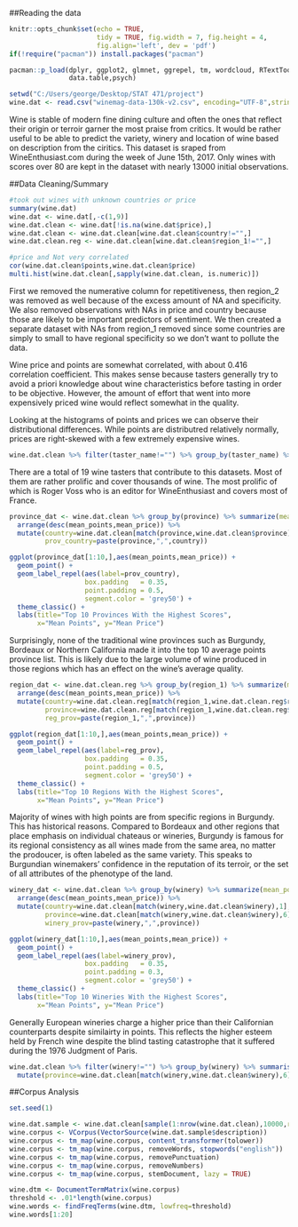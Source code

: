 ##Reading the data
```{r}
knitr::opts_chunk$set(echo = TRUE, 
                      tidy = TRUE, fig.width = 7, fig.height = 4,
                      fig.align='left', dev = 'pdf')
if(!require("pacman")) install.packages("pacman")

pacman::p_load(dplyr, ggplot2, glmnet, ggrepel, tm, wordcloud, RTextTools,
               data.table,psych)

setwd("C:/Users/george/Desktop/STAT 471/project")
wine.dat <- read.csv("winemag-data-130k-v2.csv", encoding="UTF-8",stringsAsFactors=FALSE)
```

Wine is stable of modern fine dining culture and often the ones that reflect their origin or terroir garner the most praise from critics. It would be rather useful to be able to predict the variety, winery and location of wine based on description from the ciritics. This dataset is sraped from WineEnthusiast.com during the week of June 15th, 2017. Only wines with scores over 80 are kept in the dataset with nearly 13000 initial observations. 

##Data Cleaning/Summary
```{r,echo=F}
#took out wines with unknown countries or price
summary(wine.dat)
wine.dat <- wine.dat[,-c(1,9)]
wine.dat.clean <- wine.dat[!is.na(wine.dat$price),]
wine.dat.clean <- wine.dat.clean[wine.dat.clean$country!="",]
wine.dat.clean.reg <- wine.dat.clean[wine.dat.clean$region_1!="",]

#price and Not very correlated
cor(wine.dat.clean$points,wine.dat.clean$price)
multi.hist(wine.dat.clean[,sapply(wine.dat.clean, is.numeric)])
```
First we removed the numerative column for repetitiveness, then region_2 was removed as well because of the excess amount of NA and specificity. We also removed observations with NAs in price and country because those are likely to be important predictors of sentiment. We then created a separate dataset with NAs from region_1 removed since some countries are simply to small to have regional specificity so we don't want to pollute the data. 

Wine price and points are somewhat correlated, with about 0.416 correlation coefficient. This makes sense because tasters generally try to avoid a priori knowledge about wine characteristics before tasting in order to be objective. However, the amount of effort that went into more expensively priced wine would reflect somewhat in the quality. 

Looking at the histograms of points and prices we can observe their distributional differences. While points are distributred relatively normally, prices are right-skewed with a few extremely expensive wines. 

```{r,echo=F}
wine.dat.clean %>% filter(taster_name!="") %>% group_by(taster_name) %>% summarise(num_wine_tasted=n()) %>% arrange(desc(num_wine_tasted))
```
There are a total of 19 wine tasters that contribute to this datasets. Most of them are rather prolific and cover thousands of wine. The most prolific of which is Roger Voss who is an editor for WineEnthusiast and covers most of France. 
```{r,echo=F}
province_dat <- wine.dat.clean %>% group_by(province) %>% summarize(mean_points=mean(points),mean_price=mean(price)) %>%
  arrange(desc(mean_points,mean_price)) %>% 
  mutate(country=wine.dat.clean[match(province,wine.dat.clean$province),1],
         prov_country=paste(province,",",country))

ggplot(province_dat[1:10,],aes(mean_points,mean_price)) +
  geom_point() +
  geom_label_repel(aes(label=prov_country),
                   box.padding   = 0.35, 
                   point.padding = 0.5,
                   segment.color = 'grey50') +
  theme_classic() +
  labs(title="Top 10 Provinces With the Highest Scores", 
       x="Mean Points", y="Mean Price")
```
Surprisingly, none of the traditional wine provinces such as Burgundy, Bordeaux or Northern California made it into the top 10 average points province list. This is likely due to the large volume of wine produced in those regions which has an effect on the wine's average quality. 
```{r,echo=F}
region_dat <- wine.dat.clean.reg %>% group_by(region_1) %>% summarize(mean_points=mean(points),mean_price=mean(price)) %>%
  arrange(desc(mean_points,mean_price)) %>% 
  mutate(country=wine.dat.clean.reg[match(region_1,wine.dat.clean.reg$region_1),1],
         province=wine.dat.clean.reg[match(region_1,wine.dat.clean.reg$region_1),6],
         reg_prov=paste(region_1,",",province))

ggplot(region_dat[1:10,],aes(mean_points,mean_price)) +
  geom_point() +
  geom_label_repel(aes(label=reg_prov),
                   box.padding   = 0.35, 
                   point.padding = 0.5,
                   segment.color = 'grey50') +
  theme_classic() +
  labs(title="Top 10 Regions With the Highest Scores", 
       x="Mean Points", y="Mean Price")
```
Majority of wines with high points are from specific regions in Burgundy. This has historical reasons. Compared to Bordeaux and other regions that place emphasis on individual chateaus or wineries, Burgundy is famous for its regional consistency as all wines made from the same area, no matter the prodoucer, is often labeled as the same variety. This speaks to Burgundian winemakers' confidence in the reputation of its terroir, or the set of all attributes of the phenotype of the land. 
```{r,echo=F}
winery_dat <- wine.dat.clean %>% group_by(winery) %>% summarize(mean_points=mean(points),mean_price=mean(price)) %>%
  arrange(desc(mean_points,mean_price)) %>%
  mutate(country=wine.dat.clean[match(winery,wine.dat.clean$winery),1],
         province=wine.dat.clean[match(winery,wine.dat.clean$winery),6],
         winery_prov=paste(winery,",",province))

ggplot(winery_dat[1:10,],aes(mean_points,mean_price)) +
  geom_point() +
  geom_label_repel(aes(label=winery_prov),
                   box.padding   = 0.35, 
                   point.padding = 0.3,
                   segment.color = 'grey50') +
  theme_classic() +
  labs(title="Top 10 Wineries With the Highest Scores", 
       x="Mean Points", y="Mean Price")
```

Generally European wineries charge a higher price than their Californian counterparts despite similairty in points. This reflects the higher esteem held by French wine despite the blind tasting catastrophe that it suffered during the 1976 Judgment of Paris. 

```{r}
wine.dat.clean %>% filter(winery!="") %>% group_by(winery) %>% summarise(num_produced=n()) %>% arrange(desc(num_produced)) %>%
  mutate(province=wine.dat.clean[match(winery,wine.dat.clean$winery),6])
```

##Corpus Analysis
```{r}
set.seed(1)

wine.dat.sample <- wine.dat.clean[sample(1:nrow(wine.dat.clean),10000,replace=FALSE),]
wine.corpus <- VCorpus(VectorSource(wine.dat.sample$description))
wine.corpus <- tm_map(wine.corpus, content_transformer(tolower))
wine.corpus <- tm_map(wine.corpus, removeWords, stopwords("english"))
wine.corpus <- tm_map(wine.corpus, removePunctuation)
wine.corpus <- tm_map(wine.corpus, removeNumbers)
wine.corpus <- tm_map(wine.corpus, stemDocument, lazy = TRUE) 

wine.dtm <- DocumentTermMatrix(wine.corpus) 
threshold <- .01*length(wine.corpus)
wine.words <- findFreqTerms(wine.dtm, lowfreq=threshold)
wine.words[1:20]
```